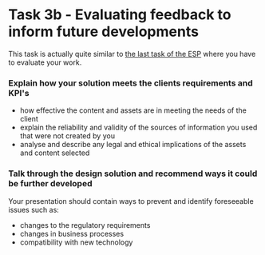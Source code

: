# Task 3b - Evaluating feedback to inform future developments

This task is actually quite similar to [the last task of the ESP](/esp/task-4b) where you have to evaluate your work.

### Explain how your solution meets the clients requirements and KPI's
- how effective the content and assets are in meeting the needs of the client
- explain the reliability and validity of the sources of information you used that were not created by you
- analyse and describe any legal and ethical implications of the assets and content selected

### Talk through the design solution and recommend ways it could be further developed
Your presentation should contain ways to prevent and identify foreseeable issues such as:
- changes to the regulatory requirements
- changes in business processes
- compatibility with new technology